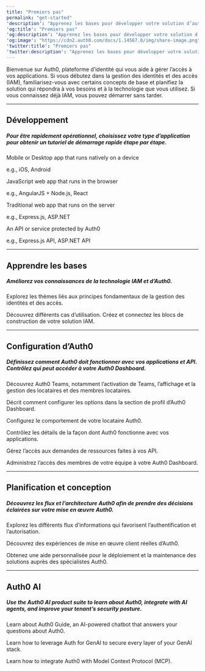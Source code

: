 ---
title: "Premiers pas"
permalink: "get-started"
'description': "Apprenez les bases pour développer votre solution d’authentification."
'og:title': "Premiers pas"
'og:description': "Apprenez les bases pour développer votre solution d’authentification."
'og:image': "https://cdn2.auth0.com/docs/1.14567.0/img/share-image.png"
'twitter:title': "Premiers pas"
'twitter:description': "Apprenez les bases pour développer votre solution d’authentification."
---


<AuthDocsPipeline activeId="get-started"/>

Bienvenue sur Auth0, plateforme d’identité qui vous aide à gérer l’accès à vos applications. Si vous débutez dans la gestion des identités et des accès (IAM), familiarisez-vous avec certains concepts de base et planifiez la solution qui répondra à vos besoins et à la technologie que vous utilisez. Si vous connaissez déjà IAM, vous pouvez démarrer sans tarder.

---

## Développement

##### Pour être rapidement opérationnel, choisissez votre type d’application pour obtenir un tutoriel de démarrage rapide étape par étape.

<Card title="Native/Mobile App" href="/docs/fr-ca/quickstart/native">

Mobile or Desktop app that runs natively on a device

e.g., iOS, Android

</Card>

<Card title="Single Page App" href="/docs/fr-ca/quickstart/spa">

JavaScript web app that runs in the browser

e.g., AngularJS + Node.js, React

</Card>

<Card title="Regular Web App" href="/docs/fr-ca/quickstart/webapp">

Traditional web app that runs on the server

e.g., Express.js, ASP.NET

</Card>

<Card title="Backend/API" href="/docs/fr-ca/quickstart/backend">

An API or service protected by Auth0

e.g., Express.js API, ASP.NET API

</Card>

---

## Apprendre les bases

##### Améliorez vos connaissances de la technologie IAM et d’Auth0.

<Card title="Principes de l’identité" href="/docs/fr-ca/get-started/identity-fundamentals">

Explorez les thèmes liés aux principes fondamentaux de la gestion des identités et des accès.

</Card>

<Card title="Présentation d’Auth0" href="/docs/fr-ca/get-started/auth0-overview">

Découvrez différents cas d’utilisation. Créez et connectez les blocs de construction de votre solution IAM.

</Card>

---

## Configuration d’Auth0

##### Définissez comment Auth0 doit fonctionner avec vos applications et API. Contrôlez qui peut accéder à votre Auth0 Dashboard.

<Card title="Équipes Auth0" href="/docs/fr-ca/get-started/auth0-teams">

Découvrez Auth0 Teams, notamment l’activation de Teams, l’affichage et la gestion des locataires et des membres locataires.

</Card>

<Card title="Profil du Dashboard" href="/docs/fr-ca/get-started/dashboard-profile">

Décrit comment configurer les options dans la section de profil d’Auth0 Dashboard.

</Card>

<Card title="Paramètres du locataire" href="/docs/fr-ca/get-started/tenant-settings">

Configurez le comportement de votre locataire Auth0.

</Card>

<Card title="Applications dans Auth0" href="/docs/fr-ca/get-started/applications">

Contrôlez les détails de la façon dont Auth0 fonctionne avec vos applications.

</Card>

<Card title="API" href="/docs/fr-ca/get-started/apis">

Gérez l’accès aux demandes de ressources faites à vos API.

</Card>

<Card title="Gérer l’accès au tableau de bord" href="/docs/fr-ca/get-started/manage-dashboard-access">

Administrez l’accès des membres de votre équipe à votre Auth0 Dashboard.

</Card>

---

## Planification et conception

##### Découvrez les flux et l’architecture Auth0 afin de prendre des décisions éclairées sur votre mise en œuvre Auth0.

<Card title="Flux d’authentification et d’autorisation" href="/docs/fr-ca/get-started/authentication-and-authorization-flow">

Explorez les différents flux d’informations qui favorisent l’authentification et l’autorisation.

</Card>

<Card title="Scénarios d’architecture" href="/docs/fr-ca/get-started/architecture-scenarios">

Découvrez des expériences de mise en œuvre client réelles d’Auth0.

</Card>

<Card title="Services professionnels" href="/docs/fr-ca/get-started/professional-services">

Obtenez une aide personnalisée pour le déploiement et la maintenance des solutions auprès des spécialistes Auth0.

</Card>

---

## Auth0 AI

##### Use the Auth0 AI product suite to learn about Auth0, integrate with AI agents, and improve your tenant’s security posture.

<Card title="Auth0 Guide" href="/docs/fr-ca/get-started/auth0-guide">

Learn about Auth0 Guide, an AI-powered chatbot that answers your questions about Auth0.

</Card>

<Card title="Auth for GenAI" href="/docs/fr-ca/get-started/auth-for-genai">

Learn how to leverage Auth for GenAI to secure every layer of your GenAI stack.

</Card>

<Card title="Auth0 Model Context Protocol (MCP) Server" href="/docs/fr-ca/get-started/auth0-mcp-server">

Learn how to integrate Auth0 with Model Context Protocol (MCP).

</Card>

